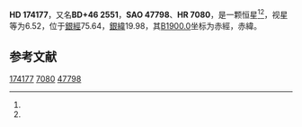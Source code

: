 {{Starbox begin
| name = HD 174177
}}
{{Starbox observe
| epoch = [[J2000.0|J2000.0]]
| constell = {{星座名待查}}<ref name=SIMBAD>{{cite web
 | url=http://simbad.u-strasbg.fr/simbad/sim-id?Ident=HR+7080
 | title =Pulsating variable Star
 | publisher=Centre de Données astronomiques de Strasbourg
 | work=SIMBAD
 | accessdate=2012-07-13}}</ref><ref name=DATA>{{cite web
 | url=http://vizier.u-strasbg.fr/viz-bin/VizieR-5?-out.add=.&-source=5050&-corr=PK=HR&-out.max=9999&HR=7080
 | title=VizieR Detailed Page
 | accessdate=2012-07-13
 | archive-date=2016-03-05
 | archive-url=https://web.archive.org/web/20160305202832/http://vizier.u-strasbg.fr/viz-bin/VizieR-5?-out.add=.&-source=5050&-corr=PK=HR&-out.max=9999&HR=7080
 | dead-url=no
 }}</ref>
| 星官 = 
| ra = {{RA|18|46|59}}<ref name=SIMBAD /><ref name=DATA />
| dec = {{DEC|+46|18|54}}<ref name=SIMBAD /><ref name=DATA />
| appmag_v = 6.52<ref name=SIMBAD /><ref name=DATA />
}}
{{Starbox character
| class = A2IV<ref name=SIMBAD /><ref name=DATA />
| b-v = 0.07<ref name=SIMBAD /><ref name=DATA />
| u-b = 0.17<ref name=SIMBAD /><ref name=DATA />
| r-i = <ref name=SIMBAD /><ref name=DATA />
| variable = 
}}
{{Starbox astrometry
| radial_v = 0.17
| prop_mo_ra = -1
| parallax = 
| p_error = 
}}
{{Starbox catalog
| names =BD+46 2551，[[SAO星表|SAO]] 47798，[[HD星表|HD]] 174177，[[HR星表|HR]] 7080}}
{{Starbox reference |Simbad=HR+7080}}
{{Starbox end}}

'''HD 174177'''，又名'''BD+46 2551'''，'''SAO 47798'''、'''HR 7080'''，是一颗恒星<ref name=SIMBAD /><ref name=DATA />，视星等为6.52，位于[[銀道座標系|銀經]]75.64，[[銀道座標系|銀緯]]19.98，其[[B1900.0|B1900.0]]坐标为赤經{{RA|18|44|8.5}}，赤緯{{DEC|+46|19.98|19}}。

== 参考文献 ==
{{reflist}}

{{star-stub}}

[[Category:HD和HDE天體|174177]]
[[Category:HR天體|7080]]
[[Category:SAO天體|47798]]